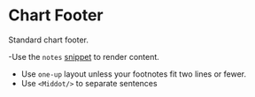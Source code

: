  

<Meta of={ChartFooterStories}/>

# Chart Footer

Standard chart footer.

-Use the `notes` [snippet](https://svelte.dev/docs/svelte/snippet) to render content.

- Use `one-up` layout unless your footnotes fit two lines or fewer.
- Use `<Middot/>` to separate sentences

<Controls  />

<Stories/>